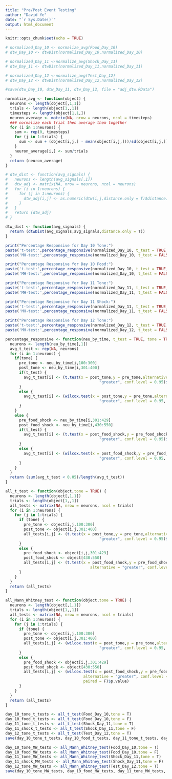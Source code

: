 ```yaml
---
title: "Pre/Post Event Testing"
author: "David Ye"
date: "`r Sys.Date()`"
output: html_document
---
```


```r
knitr::opts_chunk$set(echo = TRUE)
```

```r
# normalized_Day_10 <- normalize_avg(Food_Day_10)
# dtw_Day_10 <- dtwDist(normalized_Day_10,normalized_Day_10)
```

```r
# normalized_Day_11 <-normalize_avg(Shock_Day_11)
# dtw_Day_11 <- dtwDist(normalized_Day_11,normalized_Day_11)
```

```r
# normalized_Day_12 <-normalize_avg(Test_Day_12)
# dtw_Day_12 <- dtwDist(normalized_Day_12,normalized_Day_12)
```

```r
#save(dtw_Day_10, dtw_Day_11, dtw_Day_12, file = "adj_dtw.RData")
```

```r
normalize_avg <- function(object) {
  neurons <- length(object[,1,1])
  trials <- length(object[1,,1])
  timesteps <- length(object[1,1,])
  neuron_average <- matrix(NA, nrow = neurons, ncol = timesteps)
  ### normalize each trial then average them together
  for (i in 1:neurons) {
    sum <- rep(0, timesteps)
    for (j in 1:trials) {
      sum <- sum + (object[i,j,] - mean(object[i,j,]))/sd(object[i,j,])
    }
    neuron_average[i,] <- sum/trials
  }
  return (neuron_average)
}
```

```r
# dtw_dist <- function(avg_signals) {
#   neurons <- length(avg_signals[,1])
#   dtw_adj <- matrix(NA, nrow = neurons, ncol = neurons)
#   for (i in 1:neurons) {
#     for (j in 1:neurons) {
#       dtw_adj[i,j] <- as.numeric(dtw(i,j,distance.only = T)$distance)
#     }
#   }
#   return (dtw_adj)
# }

dtw_dist <- function(avg_signals) {
  return (dtwDist(avg_signals,avg_signals,distance.only = T))
}

```

```r
print("Percentage Responsive for Day 10 Tone:")
paste('t-test:',percentage_responsive(normalized_Day_10, t_test = TRUE, tone = TRUE))
paste('MH-test:',percentage_responsive(normalized_Day_10, t_test = FALSE, tone = TRUE))

print("Percentage Responsive for Day 10 Food:")
paste('t-test:',percentage_responsive(normalized_Day_10, t_test = TRUE, tone = FALSE))
paste('MH-test:',percentage_responsive(normalized_Day_10, t_test = FALSE, tone = FALSE))

print("Percentage Responsive for Day 11 Tone:")
paste('t-test:',percentage_responsive(normalized_Day_11, t_test = TRUE, tone = TRUE))
paste('MH-test:',percentage_responsive(normalized_Day_11, t_test = FALSE, tone = TRUE))

print("Percentage Responsive for Day 11 Shock:")
paste('t-test:',percentage_responsive(normalized_Day_11, t_test = TRUE, tone = FALSE))
paste('MH-test:',percentage_responsive(normalized_Day_11, t_test = FALSE, tone = FALSE))

print("Percentage Responsive for Day 12 Tone:")
paste('t-test:',percentage_responsive(normalized_Day_12, t_test = TRUE, tone = TRUE))
paste('MH-test:',percentage_responsive(normalized_Day_12, t_test = FALSE, tone = TRUE))
```

```r
percentage_responsive <- function(neu_by_time, t_test = TRUE, tone = TRUE) {
  neurons <- length(neu_by_time[,1])
  avg_t_test <- rep(NA, neurons)
  for (i in 1:neurons) {
    if(tone) {
      pre_tone <- neu_by_time[i,100:300]
      post_tone <- neu_by_time[i,301:400]
      if(t_test) {
        avg_t_test[i] <- (t.test(x = post_tone,y = pre_tone,alternative =
                                         "greater", conf.level = 0.95)$p.value)
      }
      else {
        avg_t_test[i] <- (wilcox.test(x = post_tone,y = pre_tone,alternative =
                                         "greater", conf.level = 0.95, paired = F)$p.value)
      }
    }
    else {
      pre_food_shock <- neu_by_time[i,301:429]
      post_food_shock <- neu_by_time[i,430:550]
      if(t_test) {
        avg_t_test[i] <- (t.test(x = post_food_shock,y = pre_food_shock,alternative =
                                         "greater", conf.level = 0.95)$p.value)
      }
      else {
        avg_t_test[i] <- (wilcox.test(x = post_food_shock,y = pre_food_shock,alternative =
                                         "greater", conf.level = 0.95, paired = F)$p.value)
      }
    }
  }
  return (sum(avg_t_test < 0.05)/length(avg_t_test))
}

```

```r
all_t_test <- function(object,tone = TRUE) {
  neurons <- length(object[,1,1])
  trials <- length(object[1,,1])
  all_tests <- matrix(NA, nrow = neurons, ncol = trials)
  for (i in 1:neurons) {
    for (j in 1:trials) {
      if (tone) {
        pre_tone <- object[i,j,100:300]
        post_tone <- object[i,j,301:400]
        all_tests[i,j] <- (t.test(x = post_tone,y = pre_tone,alternative =
                                         "greater", conf.level = 0.95)$p.value)
      }
      else {
        pre_food_shock <- object[i,j,301:429]
        post_food_shock <- object[430:550]
        all_tests[i,j] <- (t.test(x = post_food_shock,y = pre_food_shock,
                                     alternative = "greater", conf.level = 0.95)$p.value)
      }
    }
  }
  return (all_tests)
}
```

```r
all_Mann_Whitney_test <- function(object,tone = TRUE) {
  neurons <- length(object[,1,1])
  trials <- length(object[1,,1])
  all_tests <- matrix(NA, nrow = neurons, ncol = trials)
  for (i in 1:neurons) {
    for (j in 1:trials) {
      if (tone) {
        pre_tone <- object[i,j,100:300]
        post_tone <- object[i,j,301:400]
        all_tests[i,j] <- (wilcox.test(x = post_tone,y = pre_tone,alternative =
                                         "greater", conf.level = 0.95, paired = F)$p.value)
      }
      else {
        pre_food_shock <- object[i,j,301:429]
        post_food_shock <- object[430:550]
        all_tests[i,j] <- (wilcox.test(x = post_food_shock,y = pre_food_shock,
                                  alternative = "greater", conf.level = 0.95,
                                  paired = F)$p.value)
      }
    }
  }
  return (all_tests)
}
```

```r
day_10_tone_t_tests <- all_t_test(Food_Day_10,tone = T)
day_10_food_t_tests <- all_t_test(Food_Day_10,tone = F)
day_11_tone_t_tests <- all_t_test(Shock_Day_11,tone = T)
day_11_shock_t_tests <- all_t_test(Shock_Day_11,tone = F)
day_12_tone_t_tests <- all_t_test(Test_Day_12,tone = T)
save(day_10_tone_t_tests, day_10_food_t_tests, day_11_tone_t_tests, day_11_shock_t_tests, day_12_tone_t_tests,file = "t_test.RData")
```

```r
day_10_tone_MW_tests <- all_Mann_Whitney_test(Food_Day_10,tone = T)
day_10_food_MW_tests <- all_Mann_Whitney_test(Food_Day_10,tone = F)
day_11_tone_MW_tests <- all_Mann_Whitney_test(Shock_Day_11,tone = T)
day_11_shock_MW_tests <- all_Mann_Whitney_test(Shock_Day_11,tone = F)
day_12_tone_MW_tests <- all_Mann_Whitney_test(Test_Day_12,tone = T)
save(day_10_tone_MW_tests, day_10_food_MW_tests, day_11_tone_MW_tests, day_11_shock_MW_tests, day_12_tone_MW_tests,file = "MW_test.RData")
```
